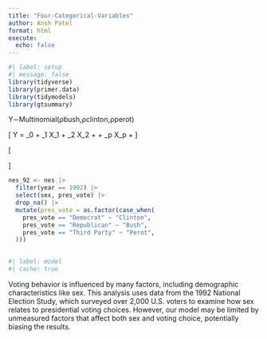 ```yaml
---
title: "Four-Categorical-Variables"
author: Ansh Patel
format: html
execute: 
  echo: false
---
```


```r
#| label: setup
#| message: false
library(tidyverse)
library(primer.data)
library(tidymodels)
library(gtsummary)
```

Y∼Multinomial(ρbush,ρclinton,ρperot)

\[
Y = \beta_0 + \beta_1 X_1 + \beta_2 X_2 + \cdots + \beta_p X_p + \epsilon
\]

\[
\begin{cases}
\hat{Y}_{Clinton} = 0.4554 - 0.2554 \times \text{sexMale} \\
\hat{Y}_{Perot} = -0.8519 + 0.4202 \times \text{sexMale}
\end{cases}
\]

```r
nes_92 <- nes |> 
  filter(year == 1992) |> 
  select(sex, pres_vote) |> 
  drop_na() |> 
  mutate(pres_vote = as.factor(case_when(
    pres_vote == "Democrat" ~ "Clinton",
    pres_vote == "Republican" ~ "Bush",
    pres_vote == "Third Party" ~ "Perot",
  )))
  
```

```r
#| label: model
#| cache: true
```

Voting behavior is influenced by many factors, including demographic characteristics like sex. This analysis uses data from the 1992 National Election Study, which surveyed over 2,000 U.S. voters to examine how sex relates to presidential voting choices. However, our model may be limited by unmeasured factors that affect both sex and voting choice, potentially biasing the results.
